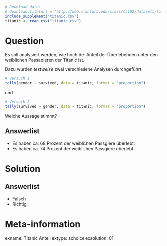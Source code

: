 ```r
# Download data:
# download.file(url = "http://web.stanford.edu/class/cs102/datasets/Titanic.csv", destfile = "titanic.csv" )
include_supplement("titanic.csv")
titanic <- read.csv("titanic.csv")
```

Question
========

Es soll analysiert werden, wie hoch der Anteil der Überlebenden unter den weiblichen Passagieren der Titanic ist.

Dazu wurden *testweise* zwei verschiedene Analysen durchgeführt. 

```r
# Versuch 1
tally(gender ~ survived, data = titanic, format = "proportion")
```

und

```r
# Versuch 2
tally(survived ~ gender, data = titanic, format = "proportion")
```

Welche Aussage stimmt?

Answerlist
----------
* Es haben ca. 68 Prozent der weiblichen Passgiere überlebt.
* Es haben ca. 74 Prozent der weiblichen Passgiere überlebt.


Solution
========

Answerlist
----------
* Falsch
* Richtig

Meta-information
================
exname: Titanic Anteil
extype: schoice
exsolution: 01